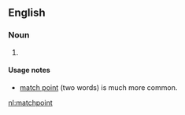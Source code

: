 {{also|match point}}
==English==

===Noun===
{{en-noun}}

# {{alternative spelling of|match point|lang=en}}

====Usage notes====
* [[match point]] (two words) is much more common.

[[nl:matchpoint]]